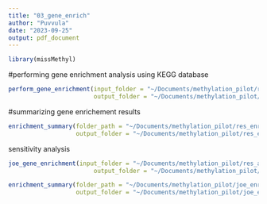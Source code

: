 ```yaml
---
title: "03_gene_enrich"
author: "Puvvula"
date: "2023-09-25"
output: pdf_document
---
```


```r
library(missMethyl)
```

#performing gene enrichment analysis using KEGG database
```r
perform_gene_enrichment(input_folder = "~/Documents/methylation_pilot/res_annotated_cell_cnt",
                        output_folder = "~/Documents/methylation_pilot/res_enriched_cell_cnt")
```

#summarizing gene enrichement results
```r
enrichment_summary(folder_path = "~/Documents/methylation_pilot/res_enriched_cell_cnt",
                   output_folder = "~/Documents/methylation_pilot/res_enriched_cell_cnt")
```

############## sensitivity analysis 
```r
joe_gene_enrichment(input_folder = "~/Documents/methylation_pilot/res_annotated_cell_cnt",
                        output_folder = "~/Documents/methylation_pilot/joe_enrichment2")

enrichment_summary(folder_path = "~/Documents/methylation_pilot/joe_enrichment2",
                   output_folder = "~/Documents/methylation_pilot/joe_enrichment2")
```

